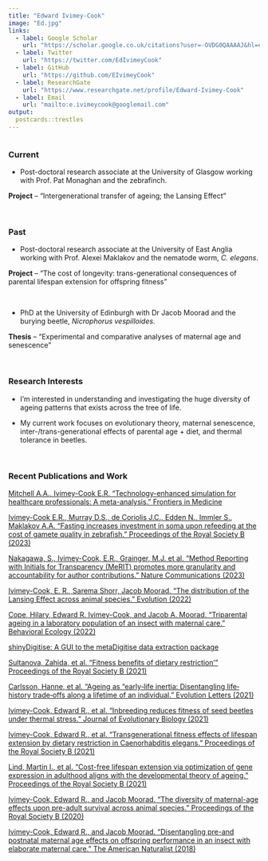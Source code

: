 ```yaml
---
title: "Edward Ivimey-Cook"
image: "Ed.jpg"
links:
  - label: Google Scholar
    url: "https://scholar.google.co.uk/citations?user=-OVDG0QAAAAJ&hl=en"
  - label: Twitter
    url: "https://twitter.com/EdIvimeyCook"
  - label: GitHub
    url: "https://github.com/EIvimeyCook"
  - label: ResearchGate
    url: "https://www.researchgate.net/profile/Edward-Ivimey-Cook"
  - label: Email
    url: "mailto:e.ivimeycook@googlemail.com"
output:
  postcards::trestles
---
```

```r

```
 
### Current

* Post-doctoral research associate at the University of Glasgow working with Prof. Pat Monaghan and the zebrafinch. 

**Project** – “Intergenerational transfer of ageing; the Lansing Effect”

\

### Past

* Post-doctoral research associate at the University of East Anglia working with Prof. Alexei Maklakov and the nematode worm, *C. elegans*. 

**Project** – “The cost of longevity: trans-generational consequences of parental lifespan extension for offspring fitness”

\

* PhD at the University of Edinburgh with Dr Jacob Moorad and the burying beetle, *Nicrophorus vespilloides*.

**Thesis** – “Experimental and comparative analyses of maternal age and senescence”

\

### Research Interests

* I'm interested in understanding and investigating the huge diversity of ageing patterns that exists across the tree of life.

* My current work focuses on evolutionary theory, maternal senescence, inter-/trans-generational effects of parental age + diet, and thermal tolerance in beetles.

\

### Recent Publications and Work

[Mitchell A.A., Ivimey-Cook E.R. "Technology-enhanced simulation for healthcare professionals: A meta-analysis." Frontiers in Medicine](https://www.frontiersin.org/articles/10.3389/fmed.2023.1149048/full)

[Ivimey-Cook E.R., Murray D.S., de Coriolis J.C., Edden N., Immler S., Maklakov A.A. "Fasting increases investment in soma upon refeeding at the cost of gamete quality in zebrafish." Proceedings of the Royal Society B (2023)](https://royalsocietypublishing.org/doi/10.1098/rspb.2022.1556)

[Nakagawa, S., Ivimey-Cook, E.R., Grainger, M.J. et al. "Method Reporting with Initials for Transparency (MeRIT) promotes more granularity and accountability for author contributions." Nature Communications (2023)](https://www.nature.com/articles/s41467-023-37039-1)

[Ivimey-Cook, E. R., Sarema Shorr, Jacob Moorad. "The distribution of the Lansing Effect across animal species." Evolution (2022)](https://academic.oup.com/evolut/advance-article/doi/10.1093/evolut/qpac045/6916890)

[Cope, Hilary, Edward R. Ivimey-Cook, and Jacob A. Moorad. "Triparental ageing in a laboratory population of an insect with maternal care." Behavioral Ecology (2022)](https://academic.oup.com/beheco/advance-article/doi/10.1093/beheco/arac078/6674571?searchresult=1)

[shinyDigitise: A GUI to the metaDigitise data extraction package](https://github.com/EIvimeyCook/ShinyDigitise)

[Sultanova, Zahida, et al. "Fitness benefits of dietary restriction'" Proceedings of the Royal Society B (2021)](https://doi.org/10.1098/rspb.2021.1787)

[Carlsson, Hanne, et al. "Ageing as “early‐life inertia: Disentangling life‐history trade‐offs along a lifetime of an individual." Evolution Letters (2021)](https://onlinelibrary.wiley.com/doi/full/10.1002/evl3.254)

[Ivimey-Cook, Edward R., et al. "Inbreeding reduces fitness of seed beetles under thermal stress." Journal of Evolutionary Biology (2021)](https://onlinelibrary.wiley.com/doi/10.1111/jeb.13899)

[Ivimey-Cook, Edward R., et al. "Transgenerational fitness effects of lifespan extension by dietary restriction in Caenorhabditis elegans." Proceedings of the Royal Society B (2021)](https://royalsocietypublishing.org/doi/full/10.1098/rspb.2021.0701) 

[Lind, Martin I., et al. "Cost-free lifespan extension via optimization of gene expression in adulthood aligns with the developmental theory of ageing." Proceedings of the Royal Society B (2021)](https://royalsocietypublishing.org/doi/full/10.1098/rspb.2020.1728)

[Ivimey-Cook, Edward R., and Jacob Moorad. "The diversity of maternal-age effects upon pre-adult survival across animal species." Proceedings of the Royal Society B (2020)](https://royalsocietypublishing.org/doi/full/10.1098/rspb.2020.0972)

[Ivimey-Cook, Edward R., and Jacob Moorad. "Disentangling pre-and postnatal maternal age effects on offspring performance in an insect with elaborate maternal care." The American Naturalist (2018)](https://www.journals.uchicago.edu/doi/full/10.1086/699654)




